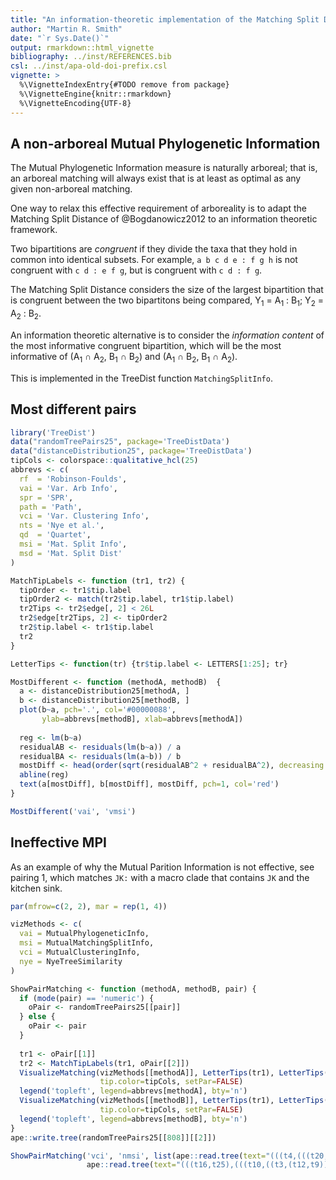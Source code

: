 ```yaml
---
title: "An information-theoretic implementation of the Matching Split Distance"
author: "Martin R. Smith"
date: "`r Sys.Date()`"
output: rmarkdown::html_vignette
bibliography: ../inst/REFERENCES.bib
csl: ../inst/apa-old-doi-prefix.csl
vignette: >
  %\VignetteIndexEntry{#TODO remove from package}
  %\VignetteEngine{knitr::rmarkdown}
  %\VignetteEncoding{UTF-8}
---
```


## A non-arboreal Mutual Phylogenetic Information

The Mutual Phylogenetic Information measure is naturally arboreal; that is, 
an arboreal matching will always exist that is at least as optimal as any given
non-arboreal matching. 

One way to relax this effective requirement of arboreality is to adapt
the Matching Split Distance of @Bogdanowicz2012 to an information theoretic 
framework.

Two bipartitions are _congruent_ if they divide the taxa that they hold in
common into identical subsets.  For example, `a b c d e : f g h` is not congruent
with `c d : e f g`, but is congruent with `c d : f g`.

The Matching Split Distance considers the size of the largest bipartition that 
is congruent between the two bipartitons being compared, 
Y~1~ = A~1~ : B~1~; Y~2~ = A~2~ : B~2~.

An information theoretic alternative is to consider the _information content_
of the most informative congruent bipartition, which will be the most 
informative of (A~1~ ∩ A~2~, B~1~ ∩ B~2~) and (A~1~ ∩ B~2~, B~1~ ∩ A~2~).

This is implemented in the TreeDist function `MatchingSplitInfo`.

## Most different pairs

```r
library('TreeDist')
data("randomTreePairs25", package='TreeDistData')
data("distanceDistribution25", package='TreeDistData')
tipCols <- colorspace::qualitative_hcl(25)
abbrevs <- c(
  rf  = 'Robinson-Foulds',
  vai = 'Var. Arb Info',
  spr = 'SPR',
  path = 'Path',
  vci = 'Var. Clustering Info', 
  nts = 'Nye et al.',
  qd  = 'Quartet',
  msi = 'Mat. Split Info',
  msd = 'Mat. Split Dist'
)

MatchTipLabels <- function (tr1, tr2) {
  tipOrder <- tr1$tip.label
  tipOrder2 <- match(tr2$tip.label, tr1$tip.label)
  tr2Tips <- tr2$edge[, 2] < 26L
  tr2$edge[tr2Tips, 2] <- tipOrder2
  tr2$tip.label <- tr1$tip.label
  tr2
}

LetterTips <- function(tr) {tr$tip.label <- LETTERS[1:25]; tr}

MostDifferent <- function (methodA, methodB)  {
  a <- distanceDistribution25[methodA, ]
  b <- distanceDistribution25[methodB, ]
  plot(b~a, pch='.', col='#00000088', 
       ylab=abbrevs[methodB], xlab=abbrevs[methodA])
  
  reg <- lm(b~a)
  residualAB <- residuals(lm(b~a)) / a
  residualBA <- residuals(lm(a~b)) / b
  mostDiff <- head(order(sqrt(residualAB^2 + residualBA^2), decreasing = TRUE))
  abline(reg)
  text(a[mostDiff], b[mostDiff], mostDiff, pch=1, col='red')
}

MostDifferent('vai', 'vmsi')
```


## Ineffective MPI

As an example of why the Mutual Parition Information is not effective, see 
pairing 1, which matches `JK:` with a macro clade that contains `JK` and the 
kitchen sink.


```R
par(mfrow=c(2, 2), mar = rep(1, 4))

vizMethods <- c(
  vai = MutualPhylogeneticInfo,
  msi = MutualMatchingSplitInfo,
  vci = MutualClusteringInfo,
  nye = NyeTreeSimilarity
)

ShowPairMatching <- function (methodA, methodB, pair) {
  if (mode(pair) == 'numeric') {
    oPair <- randomTreePairs25[[pair]]
  } else {
    oPair <- pair
  }
    
  tr1 <- oPair[[1]]
  tr2 <- MatchTipLabels(tr1, oPair[[2]])
  VisualizeMatching(vizMethods[[methodA]], LetterTips(tr1), LetterTips(tr2),
                    tip.color=tipCols, setPar=FALSE)
  legend('topleft', legend=abbrevs[methodA], bty='n')
  VisualizeMatching(vizMethods[[methodB]], LetterTips(tr1), LetterTips(tr2),
                    tip.color=tipCols, setPar=FALSE)
  legend('topleft', legend=abbrevs[methodB], bty='n')
}
ape::write.tree(randomTreePairs25[[808]][[2]])

ShowPairMatching('vci', 'nmsi', list(ape::read.tree(text="(((t4,(((t20,t18),t3),t7)),t13),(t22,((t5,(t11,(t24,t17))),(((((((t9,t2),t23),(t12,(t14,t8))),t16),t1),(((t10,t19),t25),t6)),(t15,t21)))));"),
                 ape::read.tree(text="(((t16,t25),(((t10,((t3,(t12,t9)),t21)),t8),t6)),(t24,((t14,((t17,t18),(t22,(((t15,t7),(t19,t4)),((t23,t11),t20))))),(t5,((t13,t2),t1)))));")))

```
